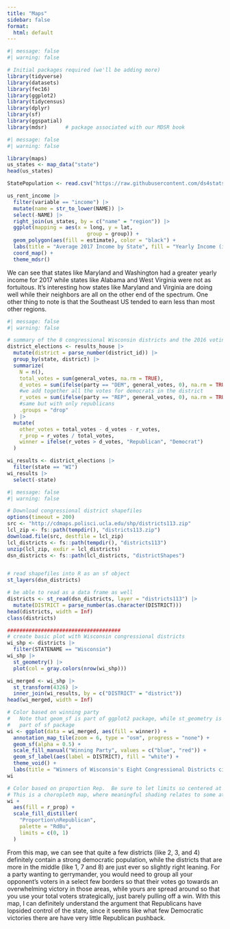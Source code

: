 ```yaml
---
title: "Maps"
sidebar: false
format:
  html: default
---
```


```r
#| message: false
#| warning: false

# Initial packages required (we'll be adding more)
library(tidyverse)
library(datasets)
library(fec16)
library(ggplot2)
library(tidycensus)
library(dplyr)
library(sf)
library(ggspatial)
library(mdsr)      # package associated with our MDSR book
```

```r
#| message: false
#| warning: false

library(maps)
us_states <- map_data("state")
head(us_states)

```

```r
StatePopulation <- read.csv("https://raw.githubusercontent.com/ds4stats/r-tutorials/master/intro-maps/data/StatePopulation.csv", as.is = TRUE)
```

```r
us_rent_income |>
  filter(variable == "income") |>
  mutate(name = str_to_lower(NAME)) |>
  select(-NAME) |>
  right_join(us_states, by = c("name" = "region")) |>
  ggplot(mapping = aes(x = long, y = lat,
                          group = group)) + 
  geom_polygon(aes(fill = estimate), color = "black") +
  labs(title = "Average 2017 Income by State", fill = "Yearly Income (in USD)") +
  coord_map() +
  theme_mdsr()
```

We can see that states like Maryland and Washington had a greater yearly income for 2017 while states like Alabama and West Virginia were not as fortuitous. It's interesting how states like Maryland and Virginia are doing well while their neighbors are all on the other end of the spectrum. One other thing to note is that the Southeast US tended to earn less than most other regions.

```r
#| message: false
#| warning: false

# summary of the 8 congressional Wisconsin districts and the 2016 voting
district_elections <- results_house |>
  mutate(district = parse_number(district_id)) |>
  group_by(state, district) |>
  summarize(
    N = n(), 
    total_votes = sum(general_votes, na.rm = TRUE),
    d_votes = sum(ifelse(party == "DEM", general_votes, 0), na.rm = TRUE),
    #we add together all the votes for democrats in the district
    r_votes = sum(ifelse(party == "REP", general_votes, 0), na.rm = TRUE),
    #same but with only republicans
    .groups = "drop"
  ) |>
  mutate(
    other_votes = total_votes - d_votes - r_votes,
    r_prop = r_votes / total_votes,  
    winner = ifelse(r_votes > d_votes, "Republican", "Democrat")
  )

wi_results <- district_elections |>
  filter(state == "WI")
wi_results |>                  
  select(-state)
```

```r
#| message: false
#| warning: false

# Download congressional district shapefiles 
options(timeout = 200)
src <- "http://cdmaps.polisci.ucla.edu/shp/districts113.zip"
lcl_zip <- fs::path(tempdir(), "districts113.zip")
download.file(src, destfile = lcl_zip)
lcl_districts <- fs::path(tempdir(), "districts113")
unzip(lcl_zip, exdir = lcl_districts)
dsn_districts <- fs::path(lcl_districts, "districtShapes")


# read shapefiles into R as an sf object
st_layers(dsn_districts)

# be able to read as a data frame as well
districts <- st_read(dsn_districts, layer = "districts113") |>
  mutate(DISTRICT = parse_number(as.character(DISTRICT)))
head(districts, width = Inf)
class(districts)

#####################################
# create basic plot with Wisconsin congressional districts
wi_shp <- districts |>
  filter(STATENAME == "Wisconsin")
wi_shp |>
  st_geometry() |>
  plot(col = gray.colors(nrow(wi_shp)))

wi_merged <- wi_shp |>
  st_transform(4326) |>
  inner_join(wi_results, by = c("DISTRICT" = "district"))
head(wi_merged, width = Inf)
```

```r

# Color based on winning party
#   Note that geom_sf is part of ggplot2 package, while st_geometry is
#   part of sf package
wi <- ggplot(data = wi_merged, aes(fill = winner)) +
  annotation_map_tile(zoom = 6, type = "osm", progress = "none") + 
  geom_sf(alpha = 0.5) +
  scale_fill_manual("Winning Party", values = c("blue", "red")) + 
  geom_sf_label(aes(label = DISTRICT), fill = "white") + 
  theme_void() +
  labs(title = "Winners of Wisconsin's Eight Congressional Districts cir. 2016")
wi

# Color based on proportion Rep.  Be sure to let limits so centered at 0.5.
# This is a choropleth map, where meaningful shading relates to some attribute
wi +
  aes(fill = r_prop) + 
  scale_fill_distiller(
    "Proportion\nRepublican", 
    palette = "RdBu", 
    limits = c(0, 1)
  )
```

From this map, we can see that quite a few districts (like 2, 3, and 4) definitely contain a strong democratic population, while the districts that are more in the middle (like 1, 7 and 8) are just ever so slightly right leaning. For a party wanting to gerrymander, you would need to group all your opponent's voters in a select few borders so that their votes go towards an overwhelming victory in those areas, while yours are spread around so that you use your total voters strategically, just barely pulling off a win. With this map, I can definitely understand the argument that Republicans have lopsided control of the state, since it seems like what few Democratic victories there are have very little Republican pushback.
